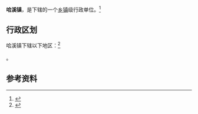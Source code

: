 {{中国乡级行政区|62/06/23/104/000}}

'''哈溪镇'''，是{{PRC admin/fullname|62/06/23/104/000|3}}下辖的一个[[乡镇|乡镇]]级行政单位。<ref>{{PRC admin/ref sgc|{{PRC admin/parent|62/06/23/104/000}}}}</ref>

== 行政区划 ==

哈溪镇下辖以下地区：<ref>{{PRC admin/ref sgc|62/06/23/104/000}}</ref>

{{PRC admin/children|62/06/23/104/000}}。

== 参考资料 ==

{{reflist}}

{{行政区划小作品}}
{{PRC admin/navcat|62/06/23/104/000}}